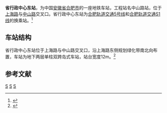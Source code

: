 {{Infobox station
| name = 省行政中心东站
| native_name = 
| native_name_lang = 
| eng_name = ShengxingzhengzhongxinDong<br>(Anhui Provincial Administration Center East)
| former = 中山路站
| symbol_location = 
| symbol = 
| type = [[合肥轨道交通|合肥轨道交通]]的地下车站
| image = 
| alt = 
| caption = 
| country = 中国
| borough = 安徽省合肥市
| coordinates =  
| owned = 
| operator = 
| line = 5号线
| distance = 
| platform = 1岛式车站
| levels = 2
| exit = 7
| tracks = 
| train_operators = 
| connections = 
| structure = 地下
| status = 使用中
| Interchange = 
| disabled = 
| code = 
| zone = 
| website = 
| opened = 
| closed =
| passengers = 
| pass_year = 
| pass_rank = 
| services = 
{{Adjacent stations|system=HFM|line1=5|left1=义城|right1=方兴湖|line2=S1|left2=徽富路|right2=广东路|note-mid2=在建}}
}}
'''省行政中心东站'''，为中国[[安徽省|安徽省]][[合肥市|合肥市]]的一座地铁车站，工程站名中山路站，位于[[上海路_(合肥)|上海路]]与[[中山路_(合肥)|中山路]]交叉口。省行政中心东站为[[合肥轨道交通5号线|合肥轨道交通5号线]]和[[合肥轨道交通S1线|合肥轨道交通S1线]]的换乘站。<ref>{{cite web |author1=合肥在线 |title=合肥地铁5号线各站站名正式确定！ |url=https://www.sohu.com/a/389717808_391398 |website=www.sohu.com |publisher=搜狐 |accessdate=2020-12-30 |archive-date=2021-01-12 |archive-url=https://web.archive.org/web/20210112004609/https://www.sohu.com/a/389717808_391398 |dead-url=no }}</ref>

==车站结构==
省行政中心东站位于上海路与中山路交叉口，沿上海路东侧规划绿化带南北向布置，车站为地下两层单柱双跨岛式车站，站台宽度12m。<ref>{{cite web |title=合肥地铁5号线33个站点公布 附站点详细地理位置及车站型式 |url=http://365jia.cn/news/2016-12-04/2E09286496059E73.html |website=365jia.cn |publisher=万家便民 |accessdate=2020-12-30 |archive-date=2019-09-09 |archive-url=https://web.archive.org/web/20190909021707/http://365jia.cn/news/2016-12-04/2E09286496059E73.html |dead-url=no }}</ref>

==参考文献==
{{reflist}}

{{合肥轨道交通5号线车站}}
{{合肥轨道交通S1线车站}}
[[Category:合肥轨道交通S1线车站|S]]
[[Category:合肥轨道交通5号线车站|S]]
[[Category:2020年启用的铁路车站|S]]